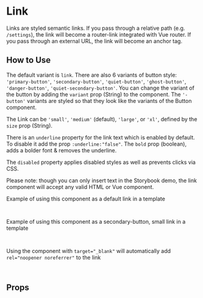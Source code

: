 
<Meta of={LinkStories} />

# Link

Links are styled semantic links. If you pass through a relative path (e.g. `/settings`), the link will become a router-link integrated with Vue router. If you pass through an external URL, the link will become an anchor tag.

<Canvas of={DefaultLink} />

## How to Use

The default variant is `link`. There are also 6 variants of button style: `'primary-button'`, `'secondary-button'`, `'quiet-button'`, `'ghost-button'`, `'danger-button'`, `'quiet-secondary-button'`.
You can change the variant of the button by adding the `variant` prop (String) to the component.
The `'-button'` variants are styled so that they look like the variants of the Button component.

The Link can be `'small'`, `'medium'` (default), `'large'`, or `'xl'`, defined by the `size` prop (String).

There is an `underline` property for the link text which is enabled by default. To disable it add the prop `:underline:"false"`.
The `bold` prop (boolean), adds a bolder font & removes the underline.

The `disabled` property applies disabled styles as well as prevents clicks via CSS.

Please note: though you can only insert text in the Storybook demo, the link component will accept any valid HTML or Vue component.

Example of using this component as a default link in a template

```html
<lob-link to="/internal"> Click me </lob-link>
```

Example of using this component as a secondary-button, small link in a template

```html
<lob-link variant="secondary-button" small to="/internal"> Click me </lob-link>
```

Using the component with `target="_blank"` will automatically add `rel="noopener noreferrer"` to the link

```html
<lob-link target="_blank"> Click me </lob-link>
```

## Props

<ArgTypes story={PRIMARY_STORY} />
